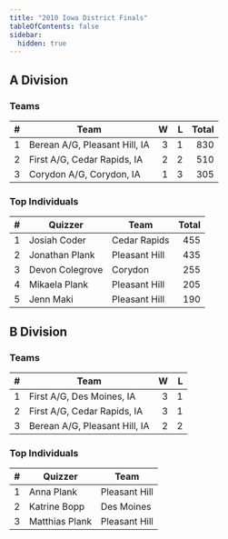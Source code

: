 ```yaml
---
title: "2010 Iowa District Finals"
tableOfContents: false
sidebar:
  hidden: true
---
```


## A Division

### Teams

|    # | Team                          |    W |    L | Total |
| ---: | ----------------------------- | ---: | ---: | ----: |
|    1 | Berean A/G, Pleasant Hill, IA |    3 |    1 |   830 |
|    2 | First A/G, Cedar Rapids, IA   |    2 |    2 |   510 |
|    3 | Corydon A/G, Corydon, IA      |    1 |    3 |   305 |

### Top Individuals

|    # | Quizzer         | Team          | Total |
| ---: | --------------- | ------------- | ----: |
|    1 | Josiah Coder    | Cedar Rapids  |   455 |
|    2 | Jonathan Plank  | Pleasant Hill |   435 |
|    3 | Devon Colegrove | Corydon       |   255 |
|    4 | Mikaela Plank   | Pleasant Hill |   205 |
|    5 | Jenn Maki       | Pleasant Hill |   190 |

## B Division

### Teams

|    # | Team                          |    W |    L |
| ---: | ----------------------------- | ---: | ---: |
|    1 | First A/G, Des Moines, IA     |    3 |    1 |
|    2 | First A/G, Cedar Rapids, IA   |    3 |    1 |
|    3 | Berean A/G, Pleasant Hill, IA |    2 |    2 |

### Top Individuals

|    # | Quizzer        | Team          |
| ---: | -------------- | ------------- |
|    1 | Anna Plank     | Pleasant Hill |
|    2 | Katrine Bopp   | Des Moines    |
|    3 | Matthias Plank | Pleasant Hill |
